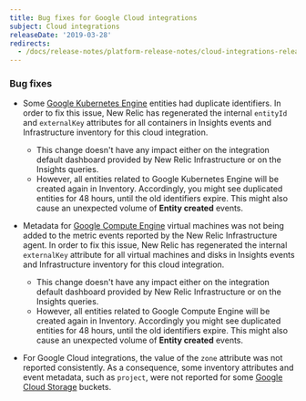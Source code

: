 ```yaml
---
title: Bug fixes for Google Cloud integrations
subject: Cloud integrations
releaseDate: '2019-03-28'
redirects:
  - /docs/release-notes/platform-release-notes/cloud-integrations-release-notes/2019-02-28-integrations-bug-fixes-google-cloud-integrations
---
```


### Bug fixes

* Some [Google Kubernetes Engine](https://docs.newrelic.com/docs/integrations/google-cloud-platform-integrations/gcp-integrations-list/google-kubernetes-engine-monitoring-integration) entities had duplicate identifiers. In order to fix this issue, New Relic has regenerated the internal `entityId` and `externalKey` attributes for all containers in Insights events and Infrastructure inventory for this cloud integration.
  * This change doesn't have any impact either on the integration default dashboard provided by New Relic Infrastructure or on the Insights queries.
  * However, all entities related to Google Kubernetes Engine will be created again in Inventory. Accordingly, you might see duplicated entities for 48 hours, until the old identifiers expire. This might also cause an unexpected volume of **Entity created** events.

* Metadata for [Google Compute Engine](https://docs.newrelic.com/docs/integrations/google-cloud-platform-integrations/gcp-integrations-list/google-compute-engine-monitoring-integration) virtual machines was not being added to the metric events reported by the New Relic Infrastructure agent. In order to fix this issue, New Relic has regenerated the internal `externalKey` attribute for all virtual machines and disks in Insights events and Infrastructure inventory for this cloud integration.
  * This change doesn't have any impact either on the integration default dashboard provided by New Relic Infrastructure or on the Insights queries.
  * However, all entities related to Google Compute Engine will be created again in Inventory. Accordingly you might see duplicated entities for 48 hours, until the old identifiers expire. This might also cause an unexpected volume of **Entity created** events.

* For Google Cloud integrations, the value of the `zone` attribute was not reported consistently. As a consequence, some inventory attributes and event metadata, such as `project`, were not reported for some [Google Cloud Storage](https://docs.newrelic.com/docs/integrations/google-cloud-platform-integrations/gcp-integrations-list/google-cloud-storage-monitoring-integration) buckets.
